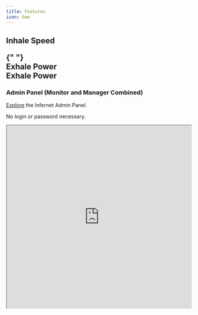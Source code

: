```yaml
---
title: Features
icon: Gem
---
```



  <BackgroundBeamsWithCollision>
      <h2 className="text-2xl relative z-20 md:text-4xl lg:text-7xl font-bold text-center text-black dark:text-white font-sans tracking-tight">
        <p className="relative bg-clip-text text-transparent bg-no-repeat bg-gradient-to-r from-yellow-500 via-amber-500 to-orange-500 py-4">Inhale Speed</p>{" "}
        <div className="relative mx-auto inline-block w-max [filter:drop-shadow(0px_1px_3px_rgba(27,_37,_80,_0.14))]">
          <div className="absolute left-0 top-[1px] bg-clip-text bg-no-repeat text-transparent bg-gradient-to-r py-4 from-amber-500 via-orange-500 to-red-500 [text-shadow:0_0_rgba(0,0,0,0.1)]">
            <span className="">Exhale Power</span>
          </div>
          <div className="relative bg-clip-text text-transparent bg-no-repeat bg-gradient-to-r from-amber-600 via-orange-600 to-red-600 py-4">
            <span className="">Exhale Power</span>
          </div>
        </div>
      </h2>
    </BackgroundBeamsWithCollision>


### Admin Panel (Monitor and Manager Combined)

[Explore](https://infernet.work) the Infernet Admin Panel.

No login or password necessary.

<iframe 
  src="https://infernet.work/" 
  width="100%" 
  height="500" 
  style={{ border: "none" }} 
  title="Infernet Admin"
/>

## System Design/Architecture

<iframe 
  src="https://arch.infernet.work/view/index/" 
  width="100%" 
  height="500" 
  style={{ border: "none" }} 
/>


## Slides

<iframe 
  src="https://slides.infernet.work/" 
  width="100%" 
  height="500" 
  style={{ border: "none" }} 
  title="Example iframe"
/>


## Project Development Environment (PDE)

p.s. Click to expand images

<div className="grid grid-cols-2 space-x-2 gap-y-0">
![PDE Landing Page](/pde-landing.png)
![PDE Resource Monitor](/pde-resource-monitor.png)
![PDE Servers](/pde-servers.png)
![PDE TGPT](/pde-tgpt.png)
![PDE Status](/pde-status.png)
![PDE lol](/pde-lol.png)
</div>
